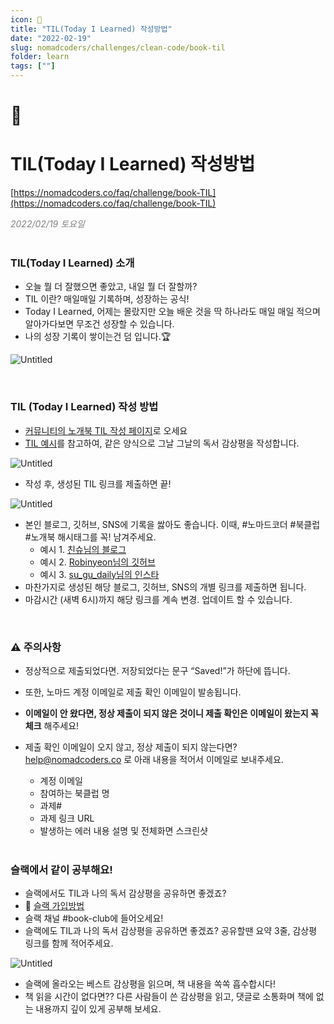 ```yaml
---
icon: 📖
title: "TIL(Today I Learned) 작성방법"
date: "2022-02-19"
slug: nomadcoders/challenges/clean-code/book-til
folder: learn
tags: [""]
---
```


# 📖
# TIL(Today I Learned) 작성방법

[https://nomadcoders.co/faq/challenge/book-TIL](https://nomadcoders.co/faq/challenge/book-TIL)

<div style="color:gray; font-style:italic;">2022/02/19 토요일</div>

<br />

### TIL(Today I Learned) 소개

- 오늘 뭘 더 잘했으면 좋았고, 내일 뭘 더 잘할까?
- TIL 이란? 매일매일 기록하며, 성장하는 공식!
- Today I Learned, 어제는 몰랐지만 오늘 배운 것을 딱 하나라도 매일 매일 적으며 알아가다보면 무조건 성장할 수 있습니다.
- 나의 성장 기록이 쌓이는건 덤 입니다.🏆

![Untitled](https://i.ibb.co/s6LFBqz/Screen-Shot-2022-02-15-at-5-22-46-PM.png)

<br />

### TIL (Today I Learned) 작성 방법

- [커뮤니티의 노개북 TIL 작성 페이지](https://nomadcoders.co/community/clean_code)로 오세요
- [TIL 예시](https://nomadcoders.co/community/thread/1866)를 참고하여, 같은 양식으로 그날 그날의 독서 감상평을 작성합니다.

![Untitled](https://i.ibb.co/K59Xyn4/Screen-Shot-2022-02-16-at-7-06-34-PM.png)

- 작성 후, 생성된 TIL 링크를 제출하면 끝!

![Untitled](https://i.ibb.co/y88GqPm/Screen-Shot-2022-02-15-at-5-50-47-PM.png)

- 본인 블로그, 깃허브, SNS에 기록을 쌇아도 좋습니다. 이때, #노마드코더 #북클럽 #노개북 해시태그를 꼭! 남겨주세요.
    - 예시 1. [친슈님의 블로그](https://achelous1.github.io/wiki/clean-code-2022-02-06/)
    - 예시 2. [Robinyeon님의 깃허브](https://github.com/robinyeon/TIL/blob/main/BOOKS/%ED%81%B4%EB%A6%B0%20%EC%BD%94%EB%93%9C(Clean%20Code).md)
    - 예시 3. [su_gu_daily님의 인스타](https://www.instagram.com/p/CZb9V9NvJxf/)
- 마찬가지로 생성된 해당 블로그, 깃허브, SNS의 개별 링크를 제출하면 됩니다.
- 마감시간 (새벽 6시)까지 해당 링크를 계속 변경. 업데이트 할 수 있습니다.

<br />

### ⚠️ 주의사항

- 정상적으로 제출되었다면. 저장되었다는 문구 “Saved!”가 하단에 뜹니다.
- 또한, 노마드 계정 이메일로 제출 확인 이메일이 발송됩니다.
- **이메일이 안 왔다면, 정상 제출이 되지 않은 것이니 제출 확인은 이메일이 왔는지 꼭 체크** 해주세요!
- 제출 확인 이메일이 오지 않고, 정상 제출이 되지 않는다면? help@nomadcoders.co 로 아래 내용을 적어서 이메일로 보내주세요.
    - 계정 이메일
    - 참여하는 북클럽 명
    - 과제#
    - 과제 링크 URL
    - 발생하는 에러 내용 설명 및 전체화면 스크린샷

    <br />

### 슬랙에서 같이 공부해요!

- 슬랙에서도 TIL과 나의 독서 감상평을 공유하면 좋겠죠?
- 🎈 [슬랙 가입방법](https://nomadcoders.co/faq/community/slack)
- 슬랙 채널 #book-club에 들어오세요!
- 슬랙에도 TIL과 나의 독서 감상평을 공유하면 좋겠죠? 공유할땐 요약 3줄, 감상평 링크를 함께 적어주세요.

![Untitled](https://i.ibb.co/qkmDtrd/example.pngg)

- 슬랙에 올라오는 베스트 감상평을 읽으며, 책 내용을 쏙쏙 흡수합시다!
- 책 읽을 시간이 없다면?? 다른 사람들이 쓴 감상평을 읽고, 댓글로 소통화며 책에 없는 내용까지 깊이 있게 공부해 보세요.
